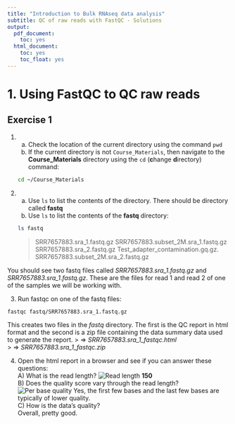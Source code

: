 ```yaml
---
title: "Introduction to Bulk RNAseq data analysis"
subtitle: QC of raw reads with FastQC - Solutions
output:
  pdf_document:
    toc: yes
  html_document:
    toc: yes
    toc_float: yes
---
```


# 1. Using FastQC to QC raw reads

## Exercise 1

1. 
      a) Check the location of the current directory using the command `pwd`  
      b) If the current directory is not
      `Course_Materials`, then navigate to the
      **Course_Materials** directory using the `cd` (**c**hange
      **d**irectory) command:  
```bash
cd ~/Course_Materials
```

2.   
      a) Use `ls` to list the contents of the directory. There should be directory
   called **fastq**    
      b) Use `ls` to list the contents of the **fastq** directory:  
```bash
ls fastq
```
> SRR7657883.sra_1.fastq.gz SRR7657883.subset_2M.sra_1.fastq.gz  
> SRR7657883.sra_2.fastq.gz Test_adapter_contamination.gq.gz.   
> SRR7657883.subset_2M.sra_2.fastq.gz    

You should see two fastq files called *SRR7657883.sra_1.fastq.gz* and 
*SRR7657883.sra_1.fastq.gz*. These are the files for read 1 and read 2
of one of the samples we will be working with.

 3. Run fastqc on one of the fastq files:  

```bash
fastqc fastq/SRR7657883.sra_1.fastq.gz  
```
 
This creates two files in the *fastq* directory. The first is the QC report in
html format and the second is a zip file containing the data summary data used
to generate the report.
> $\Rightarrow$ *SRR7657883.sra_1_fastqc.html*  
> $\Rightarrow$ *SRR7657883.sra_1_fastqc.zip*
  
4. Open the html report in a browser and see if you can answer these questions:  
          A) What is the read length? 
![Read length](images/02_Basic_Statistics.png)
             **150**  
          B) Does the quality score vary through the read length?  
![Per base quality](images/02_Sequence_Quality.png)
             Yes, the first few bases and the last few bases are typically
             of lower quality.  
          C) How is the data's quality?  
             Overall, pretty good.
